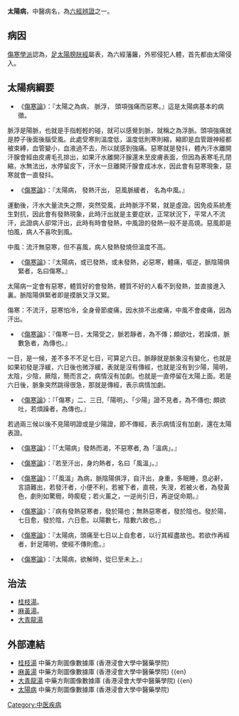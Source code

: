 {{Unreferenced|time=2019-11-29T11:53:07+00:00}}
{{ctm}}
'''太陽病'''，中醫病名，為[[六經辨證|六經辨證]]之一。

==病因==
[[傷寒學派|傷寒學派]]認為，[[足太陽膀胱經|足太陽膀胱經]]屬表，為六經藩籬，外邪侵犯人體，首先都由太陽侵入。

==太陽病綱要==

* 《[[傷寒論|傷寒論]]》：『太陽之為病， 脈浮， 頭項強痛而惡寒。』這是太陽病基本的病徵。
脈浮是陽脈，也就是手指輕輕的碰，就可以感覺到脈，就稱之為浮脈。頭項強痛就是脖子後面後腦受風。此處受寒則溫度低，溫度低則寒則縮，縮即是血管跟神經都被束縛，血管變小，血液過不去，所以就感到強痛。惡寒就是發抖，體內汗水離開汗腺會經由皮膚毛孔排出，如果汗水離開汗腺還未至皮膚表面，但因為表寒毛孔閉縮，水無法出，水停留皮下，汗水一旦離開汗腺會成冰水，因此會有惡寒現象，惡寒就會一直發抖。

* 《[[傷寒論|傷寒論]]》：『太陽病， 發熱汗出， 惡風脈緩者， 名為中風。』
運動後，汗水大量流失之際，突然受風，此時脈浮不緊，就是虛證。因免疫系統產生對抗，因此會有發熱現象，此時汗出就是主要症狀，正常狀況下，平常人不流汗，此證病人卻常汗出，此時有時會發熱，中風證的發熱一般不是高燒。惡風即是怕風，病人不喜吹到風。

中風：流汗無惡寒，但不喜風，病人發熱發燒但溫度不高。

* 《[[傷寒論|傷寒論]]》：『太陽病，或已發熱，或未發熱，必惡寒，體痛，嘔逆，脈陰陽俱緊者，名曰傷寒。』
太陽病一定會有惡寒，體質好的會發熱，體質不好的人看不到發熱，並直接進入裏。脈陰陽俱緊者即是摸脈又浮又緊。

傷寒：不流汗，惡寒怕冷，全身骨節痠痛，因水排不出痠痛，中風不會痠痛，因為汗出。

* 《[[傷寒論|傷寒論]]》：『傷寒一日，太陽受之，脈若靜者，為不傳；頗欲吐，若躁煩，脈數急者，為傳也。』
一日，是一候，差不多不不足七日，可算足六日。脈靜就是脈象沒有變化，也就是如果初發是浮緩，六日後也微浮緩，表就是沒有傳經，也就是沒有到少陽，陽明，太陰，少陰，厥陰，簡而言之，病情沒有加劇。也就是一直停留在太陽上面。若是六日後，脈象突然跳得很急，那就是傳經，表示病情加劇。

* 《[[傷寒論|傷寒論]]》：『「傷寒」二、三日,「陽明」、「少陽」證不見者，為不傳也; 頗欲吐，若煩躁者，為傳也。』
若過兩三候以後不見陽明證或是少陽證，即不傳經，表示病情沒有加劇，還在太陽表證。

* 《[[傷寒論|傷寒論]]》：『「太陽病」發熱而渴，不惡寒者, 為「溫病」。』

* 《[[傷寒論|傷寒論]]》：『若至汗出，身灼熱者，名曰「風溫」。』

* 《[[傷寒論|傷寒論]]》：『「風溫」為病，脈陰陽俱浮，自汗出，身重，多眠睡，息必鼾，言語難出，若發汗者，小便不利，若被下者，直視，失溲，若被火者，為發黃色，劇則如驚癇，時瘈瘲；若火薰之，一逆尚引日，再逆促命期。』

* 《[[傷寒論|傷寒論]]》：『病有發熱惡寒者，發於陽也；無熱惡寒者，發於陰也。發於陽，七日愈，發於陰，六日愈。以陽數七，陰數六故也。』

* 《[[傷寒論|傷寒論]]》：『太陽病，頭痛至七日以上自愈者，以行其經盡故也。若欲作再經者，針足陽明，使經不傳則愈。』

* 《[[傷寒論|傷寒論]]》：『太陽病，欲解時，從巳至未上。』

==治法==
*[[桂枝湯|桂枝湯]]。
*[[麻黃湯|麻黃湯]]。
*[[大青龍湯|大青龍湯]]


== 外部連結 ==
* [https://sys02.lib.hkbu.edu.hk/cmfid/details.asp?lang=cht&id=F00002  桂枝湯] 中藥方劑圖像數據庫 (香港浸會大學中醫藥學院) {{zh}}{{en}}
* [https://sys02.lib.hkbu.edu.hk/cmfid/details.asp?lang=cht&id=F00001	    麻黃湯] {{Wayback|url=https://sys02.lib.hkbu.edu.hk/cmfid/details.asp?lang=cht&id=F00001 |date=20201129221730 }} 中藥方劑圖像數據庫 (香港浸會大學中醫藥學院) {{zh}}{{en}
* [https://sys02.lib.hkbu.edu.hk/cmfid/details.asp?query=all,,%E5%A4%A7%E9%9D%92%E9%BE%8D%E6%B9%AF&facet=type%5F&lang=cht&pageid=1&absolutePos=1&id=F00001   大青龍湯] 中藥方劑圖像數據庫 (香港浸會大學中醫藥學院) {{zh}}{{en}
* [https://sys02.lib.hkbu.edu.hk/cmfid/index.asp?query=all%2Ccontains%2C%E5%A4%AA%E9%99%BD%E7%97%85&facet=type_&lang=cht  太陽病] {{Wayback|url=https://sys02.lib.hkbu.edu.hk/cmfid/index.asp?query=all%2Ccontains%2C%E5%A4%AA%E9%99%BD%E7%97%85&facet=type_&lang=cht |date=20201129135642 }} 中藥方劑圖像數據庫 (香港浸會大學中醫藥學院) {{zh}}{{en}}


{{六經病}}


[[Category:中医疾病|Category:中医疾病]]